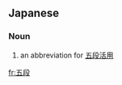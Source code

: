 ==Japanese==
{{ja-kanjitab|五|段}}

===Noun===
{{ja-noun|ごだん}}

# {{lb|ja|grammar|sort=こだん'}} an abbreviation for [[五段活用]]

[[fr:五段]]